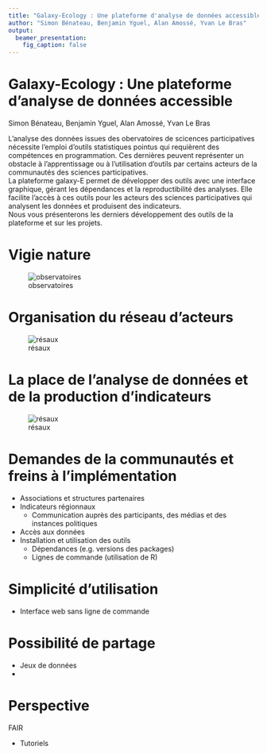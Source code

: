 ```yaml
---
title: "Galaxy-Ecology : Une plateforme d'analyse de données accessible"
author: "Simon Bénateau, Benjamin Yguel, Alan Amossé, Yvan Le Bras"
output:
  beamer_presentation:
    fig_caption: false
---
```


# Galaxy-Ecology : Une plateforme d'analyse de données accessible
Simon Bénateau, Benjamin Yguel, Alan Amossé, Yvan Le Bras

L'analyse des données issues des obervatoires de scicences participatives nécessite l'emploi d'outils statistiques pointus qui requièrent des compétences en programmation. Ces dernières peuvent représenter un obstacle à l'apprentissage ou à l'utilisation d'outils par certains acteurs de la communautés des sciences participatives.  
La plateforme galaxy-E permet de développer des outils avec une interface graphique, gérant les dépendances et la reproductibilité des analyses. Elle facilite l'accès à ces outils pour les acteurs des sciences participatives qui analysent les données et produisent des indicateurs.  
Nous vous présenterons les derniers développement des outils de la plateforme et sur les projets.  

# Vigie nature  
![observatoires](figures/observatoires_vigienature.jpg)

# Organisation du réseau d'acteurs
![résaux](figures/Vigie-Nature-Network.jpg)

# La place de l'analyse de données et de la production d'indicateurs
![résaux](figures/Vigie-Nature-Network.jpg)

# Demandes de la communautés et freins à l'implémentation

- Associations et structures partenaires
- Indicateurs régionnaux
    - Communication auprès des participants, des médias et des instances politiques
- Accès aux données
- Installation et utilisation des outils
    - Dépendances (e.g. versions des packages)
    - Lignes de commande (utilisation de R)

# Simplicité d'utilisation

- Interface web sans ligne de commande

# Possibilité de partage

- Jeux de données
-

# Perspective

FAIR

- Tutoriels
